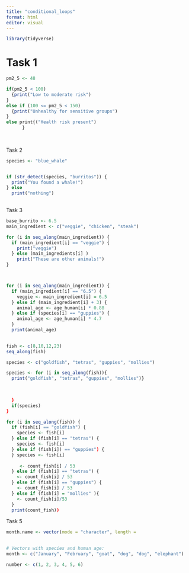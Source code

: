 ```yaml
---
title: "conditional_loops"
format: html
editor: visual
---
```


```r
library(tidyverse)

```

# Task 1

```r
pm2_5 <- 48

if(pm2_5 < 100)
  {print("Low to moderate risk")
} 
else if (100 <= pm2_5 < 150)
  {print("Unhealthy for sensitive groups")
} 
else print{("Health risk present")
      }
  
  
```

Task 2

```r
species <- "blue_whale"


if (str_detect(species, "burritos")) {
  print("You found a whale!")
} else
  print("nothing")
  
```

Task 3

```r
base_burrito <- 6.5
main_ingredient <- c("veggie", "chicken", "steak")

for (i in seq_along(main_ingredient)) {
  if (main_ingredient[i] == "veggie") {
    print("veggie")
  } else (main_ingredients[i] )
    print("These are other animals!")
}



for (i in seq_along(main_ingredient)) {
  if (main_ingredient[i] == "6.5") {
    veggie <- main_ingredient[i] = 6.5
  } else if (main_ingredient[i] + 3) {
    animal_age <- age_human[i] * 0.88
  } else if (species[i] == "guppies") {
    animal_age <- age_human[i] * 4.7
  }
  print(animal_age)
  
```

```r
fish <- c(8,10,12,23)
seq_along(fish)

species <- c("goldfish", "tetras", "guppies", "mollies")

species <- for (i in seq_along(fish)){
  print("goldfish", "tetras", "guppies", "mollies")}

  
  
  }
  if(species)
}

for (i in seq_along(fish)) {
  if (fish[i] == "goldfish") {
    species <- fish[i] 
  } else if (fish[i] == "tetras") {
    species <- fish[i]
  } else if (fish[i]) == "guppies") {
  } species <- fish[i]
    
     <- count_fish[i] / 53
  } else if (fish[i] == "tetras") {
    <- count_fish[i] / 53
  } else if (fish[i] == "guppies") {
    <- count_fish[i] / 53
  } else if (fish[i] = "mollies" ){
    <- count_fish[i]/53
  }
  print(count_fish))

```

Task 5

```r
month.name <- vector(mode = "character", length = 
  

# Vectors with species and human age: 
month <- c("January", "February", "goat", "dog", "dog", "elephant")

number <- c(1, 2, 3, 4, 5, 6)



```
